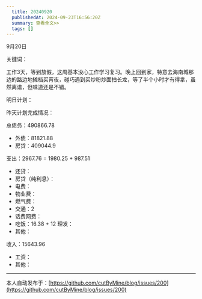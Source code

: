 ```yaml
---
  title: 20240920
  publishedAt: 2024-09-23T16:56:20Z
  summary: 查看全文>>
  tags: []
---
```


9月20日 

关键词：

工作3天，等到放假，这周基本没心工作学习复习。晚上回到家，特意去海南城那边的路边地摊档买宵夜，碰巧遇到买炒粉炒面拍长龙，等了半个小时才有得拿，虽然离谱，但味道还是不错。

明日计划：

昨天计划完成情况：

总债务：490866.78
- 外债：81821.88
- 房贷：409044.9

支出：2967.76 = 1980.25 + 987.51
- 还贷：
- 房贷（纯利息）：
- 电费：
- 物业费：
- 燃气费：
- 交通：2
- 话费网费：
- 吃饭：16.38 + 12
 理发：
- 其他：

收入：15643.96
- 工资：
- 其他：


---
本人自动发布于：[https://github.com/cutByMine/blog/issues/200](https://github.com/cutByMine/blog/issues/200)
